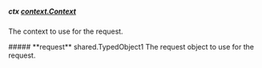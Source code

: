
##### **ctx** [context.Context](https://pkg.go.dev/context#Context)
The context to use for the request.

<Collapsible>
    ##### **request** shared.TypedObject1
    The request object to use for the request.
    <Collapsible.Break/>
    <TypedObject1/>
</Collapsible>

